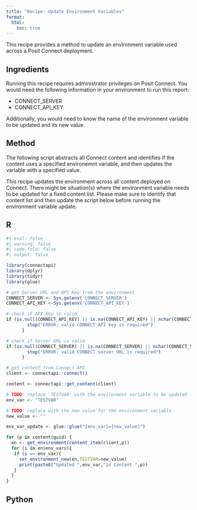 ```yaml
---
title: "Recipe: Update Environment Variables"
format:
  html:
    toc: true
---
```


This recipe provides a method to update an environment variable used across a Posit Connect deployment.

## Ingredients

Running this recipe requires administrator privileges on Posit Connect.
You would need the following information in your environment to run this report:

- CONNECT_SERVER
- CONNECT_API_KEY

Additionally, you would need to know the name of the environment variable to be updated and its new value.

## Method

The following script abstracts all Connect content and identifies if the content uses a specified environemnt variable, and then updates the variable with a specified value.

::: {.callout-warning}
This recipe updates the environment across all content deployed on Connect. There might be situation(s) where the environment variable needs to be updated for a fixed content list. Please make sure to identify that content list and then update the script below before running the environment variable update.
:::


::: {.panel-tabset}

## R

```r
#| eval: false
#| warning: false
#| code-fold: false
#| output: false

library(connectapi)
library(dplyr)
library(tidyr)
library(glue)

# get Server URL and API Key from the environment
CONNECT_SERVER <- Sys.getenv('CONNECT_SERVER')
CONNECT_API_KEY <-Sys.getenv('CONNECT_API_KEY')

# check if API Key is valid
if (is.null(CONNECT_API_KEY) || is.na(CONNECT_API_KEY) || nchar(CONNECT_API_KEY) == 0) {
        stop("ERROR: valid CONNECT API key is required")
      }

# check if Server URL is valid
if (is.null(CONNECT_SERVER) || is.na(CONNECT_SERVER) || nchar(CONNECT_SERVER) == 0) {
        stop("ERROR: valid CONNECT server URL is required")
      }

# get content from Connect API
client <- connectapi::connect()

content <- connectapi::get_content(client)

# TODO: replace 'TESTVAR' with the environment variable to be updated
env_var <- "TESTVAR"

# TODO: replace with the new value for the environment variable
new_value <- ""

env_var_update <- glue::glue("{env_var}={new_value}")

for (p in content$guid) {
  en <- get_environment(content_item(client,p))
  for (i in en$env_vars){
   if (i == env_var){
     set_environment_new(en,TESTVAR=new_value)
     print(paste0("Updated ",env_var,"in Content ",p))
   }
  }
}

```

## Python

```python

```

:::